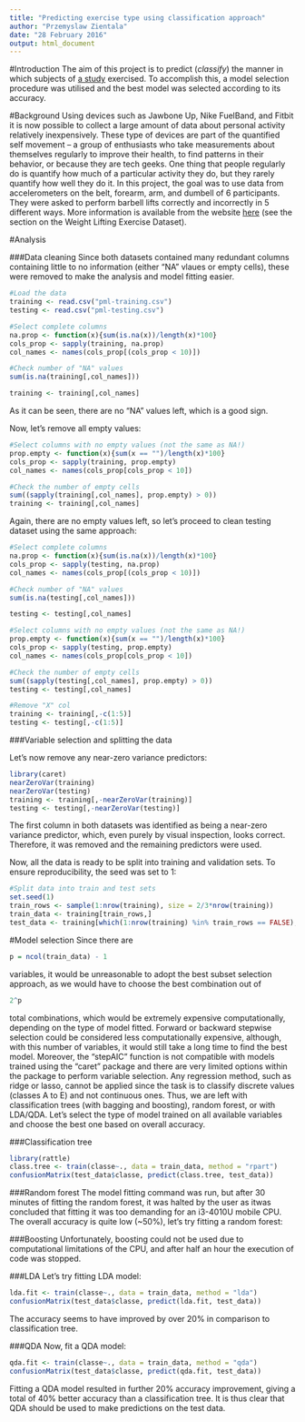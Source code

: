 ```yaml
---
title: "Predicting exercise type using classification approach"
author: "Przemyslaw Zientala"
date: "28 February 2016"
output: html_document
---
```


#Introduction
The aim of this project is to predict (*classify*) the manner in which subjects of [a study](http://groupware.les.inf.puc-rio.br/har) exercised. To accomplish this, a model selection procedure was utilised and the best model was selected according to its accuracy.

#Background
Using devices such as Jawbone Up, Nike FuelBand, and Fitbit it is now possible to collect a large amount of data about personal activity relatively inexpensively. These type of devices are part of the quantified self movement – a group of enthusiasts who take measurements about themselves regularly to improve their health, to find patterns in their behavior, or because they are tech geeks. One thing that people regularly do is quantify how much of a particular activity they do, but they rarely quantify how well they do it. In this project, the goal was to use data from accelerometers on the belt, forearm, arm, and dumbell of 6 participants. They were asked to perform barbell lifts correctly and incorrectly in 5 different ways. More information is available from the website [here](http://groupware.les.inf.puc-rio.br/har) (see the section on the Weight Lifting Exercise Dataset).

#Analysis

###Data cleaning
Since both datasets contained many redundant columns containing little to no information (either "NA" vlaues or empty cells), these were removed to make the analysis and model fitting easier.

```r
#Load the data
training <- read.csv("pml-training.csv")
testing <- read.csv("pml-testing.csv")

#Select complete columns
na.prop <- function(x){sum(is.na(x))/length(x)*100}
cols_prop <- sapply(training, na.prop)
col_names <- names(cols_prop[(cols_prop < 10)])

#Check number of "NA" values
sum(is.na(training[,col_names]))

training <- training[,col_names]
```

As it can be seen, there are no "NA" values left, which is a good sign.

Now, let's remove all empty values:
```r
#Select columns with no empty values (not the same as NA!)
prop.empty <- function(x){sum(x == "")/length(x)*100}
cols_prop <- sapply(training, prop.empty)
col_names <- names(cols_prop[cols_prop < 10])

#Check the number of empty cells
sum((sapply(training[,col_names], prop.empty) > 0))
training <- training[,col_names]
```

Again, there are no empty values left, so let's proceed to clean testing dataset using the same approach:

```r
#Select complete columns
na.prop <- function(x){sum(is.na(x))/length(x)*100}
cols_prop <- sapply(testing, na.prop)
col_names <- names(cols_prop[(cols_prop < 10)])

#Check number of "NA" values
sum(is.na(testing[,col_names]))

testing <- testing[,col_names]

#Select columns with no empty values (not the same as NA!)
prop.empty <- function(x){sum(x == "")/length(x)*100}
cols_prop <- sapply(testing, prop.empty)
col_names <- names(cols_prop[cols_prop < 10])

#Check the number of empty cells
sum((sapply(testing[,col_names], prop.empty) > 0))
testing <- testing[,col_names]

#Remove "X" col
training <- training[,-c(1:5)]
testing <- testing[,-c(1:5)]
```

###Variable selection and splitting the data

Let's now remove any near-zero variance predictors:
```r
library(caret)
nearZeroVar(training)
nearZeroVar(testing)
training <- training[,-nearZeroVar(training)]
testing <- testing[,-nearZeroVar(testing)]
```

The first column in both datasets was identified as being a near-zero variance predictor, which, even purely by visual inspection, looks correct. Therefore, it was removed and the remaining predictors were used.

Now, all the data is ready to be split into training and validation sets. To ensure reproducibility, the seed was set to 1:
```r
#Split data into train and test sets
set.seed(1)
train_rows <- sample(1:nrow(training), size = 2/3*nrow(training))
train_data <- training[train_rows,]
test_data <- training[which(1:nrow(training) %in% train_rows == FALSE),]
```

#Model selection
Since there are
```r
p = ncol(train_data) - 1
```

variables, it would be unreasonable to adopt the best subset selection approach, as we would have to choose the best combination out of

```r
2^p
```

total combinations, which would be extremely expensive computationally, depending on the type of model fitted. Forward or backward stepwise selection could be considered less computationally expensive, although, with this number of variables, it would still take a long time to find the best model. Moreover, the "stepAIC" function is not compatible with models trained using the "caret" package and there are very limited options within the package to perform variable selection. Any regression method, such as ridge or lasso, cannot be applied since the task is to classify discrete values (classes A to E) and not continuous ones. Thus, we are left with classification trees (with bagging and boosting), random forest, or with LDA/QDA. Let's select the type of model trained on all available variables and choose the best one based on overall accuracy.

###Classification tree
```r
library(rattle)
class.tree <- train(classe~., data = train_data, method = "rpart")
confusionMatrix(test_data$classe, predict(class.tree, test_data))
```

###Random forest
The model fitting command was run, but after 30 minutes of fitting the random forest, it was halted by the user as itwas concluded that fitting it was too demanding for an i3-4010U mobile CPU.
The overall accuracy is quite low (~50%), let's try fitting a random forest:

###Boosting
Unfortunately, boosting could not be used due to computational limitations of the CPU, and after half an hour the execution of code was stopped.

###LDA
Let's try fitting LDA model:

```r
lda.fit <- train(classe~., data = train_data, method = "lda")
confusionMatrix(test_data$classe, predict(lda.fit, test_data))
```

The accuracy seems to have improved by over 20% in comparison to classification tree.

###QDA
Now, fit a QDA model:
```r
qda.fit <- train(classe~., data = train_data, method = "qda")
confusionMatrix(test_data$classe, predict(qda.fit, test_data))
```

Fitting a QDA model resulted in further 20% accuracy improvement, giving a total of 40% better accuracy than a classification tree. It is thus clear that QDA should be used to make predictions on the test data.